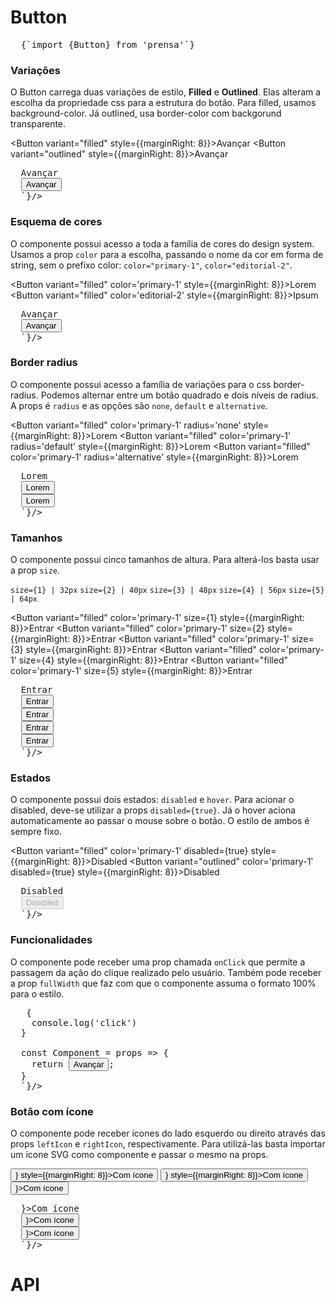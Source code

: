

<Meta title="Components/Button" component={Button} />

# Button

<Space size={4} />

<pre>
  <CodeBlock>{`import {Button} from 'prensa'`}</CodeBlock>
</pre>

<Space size={6} />

### Variações
O Button carrega duas variações de estilo, **Filled** e **Outlined**. Elas alteram a escolha da propriedade css para a estrutura do botão. Para filled, usamos background-color. Já outlined, usa border-color com backgorund transparente.

<Button variant="filled" style={{marginRight: 8}}>Avançar</Button>
<Button variant="outlined" style={{marginRight: 8}}>Avançar</Button>

<Space size={2} />

<pre>
  <CodeBlock children={`
  <Button variant="filled">Avançar</Button>
  <Button variant="outlined">Avançar</Button>
  `}/>
</pre>


<Space size={6} />

### Esquema de cores
O componente possui acesso a toda a família de cores do design system. Usamos a prop `color` para a escolha, passando o nome da cor em forma de string, sem o prefixo color: `color="primary-1"`, `color="editorial-2"`.

<Button variant="filled" color='primary-1' style={{marginRight: 8}}>Lorem</Button>
<Button variant="filled" color='editorial-2' style={{marginRight: 8}}>Ipsum</Button>

<Space size={2} />

<pre>
  <CodeBlock children={`
  <Button variant="filled" color="primary-1">Avançar</Button>
  <Button variant="outlined" color="editorial-2">Avançar</Button>
  `}/>
</pre>

<Space size={6} />

### Border radius
O componente possui acesso a família de variações para o css border-radius. Podemos alternar entre um botão quadrado e dois níveis de radius. A props é `radius` e as opções são `none`, `default` e `alternative`.

<Button variant="filled" color='primary-1' radius='none' style={{marginRight: 8}}>Lorem</Button>
<Button variant="filled" color='primary-1' radius='default' style={{marginRight: 8}}>Lorem</Button>
<Button variant="filled" color='primary-1' radius='alternative' style={{marginRight: 8}}>Lorem</Button>

<Space size={2} />

<pre>
  <CodeBlock children={`
  <Button variant="filled" color="primary-1" radius='none'>Lorem</Button>
  <Button variant="outlined" color="primary-1" radius='default'>Lorem</Button>
  <Button variant="outlined" color="primary-1" radius='alternative'>Lorem</Button>
  `}/>
</pre>

<Space size={6} />

### Tamanhos
O componente possui cinco tamanhos de altura. Para alterá-los basta usar a prop `size`.

`size={1} | 32px`
`size={2} | 40px`
`size={3} | 48px`
`size={4} | 56px`
`size={5} | 64px`

<Button variant="filled" color='primary-1' size={1} style={{marginRight: 8}}>Entrar</Button>
<Button variant="filled" color='primary-1' size={2} style={{marginRight: 8}}>Entrar</Button>
<Button variant="filled" color='primary-1' size={3} style={{marginRight: 8}}>Entrar</Button>
<Button variant="filled" color='primary-1' size={4} style={{marginRight: 8}}>Entrar</Button>
<Button variant="filled" color='primary-1' size={5} style={{marginRight: 8}}>Entrar</Button>

<Space size={2} />

<pre>
  <CodeBlock children={`
  <Button variant="filled" color='primary-1' size={1}>Entrar</Button>
  <Button variant="filled" color='primary-1' size={2}>Entrar</Button>
  <Button variant="filled" color='primary-1' size={3}>Entrar</Button>
  <Button variant="filled" color='primary-1' size={4}>Entrar</Button>
  <Button variant="filled" color='primary-1' size={5}>Entrar</Button>
  `}/>
</pre>

<Space size={6} />

### Estados
O componente possui dois estados: `disabled` e `hover`. Para acionar o disabled, deve-se utilizar a props `disabled={true}`. Já o hover aciona automaticamente ao passar o mouse sobre o botão. O estilo de ambos é sempre fixo.

<Button variant="filled" color='primary-1' disabled={true} style={{marginRight: 8}}>Disabled</Button>
<Button variant="outlined" color='primary-1' disabled={true} style={{marginRight: 8}}>Disabled</Button>

<Space size={2} />

<pre>
  <CodeBlock children={`
  <Button variant="filled" color='primary-1' disabled={true}>Disabled</Button>
  <Button variant="outlined" color='primary-1' disabled={true}>Disabled</Button>
  `}/>
</pre>

<Space size={6} />

### Funcionalidades
O componente pode receber uma prop chamada `onClick` que permite a passagem da ação do clique realizado pelo usuário. Também pode receber a prop `fullWidth` que faz com que o componente assuma o formato 100% para o estilo.

<Space size={2} />

<pre>
  <CodeBlock children={`

  const handleClick = () => {
    console.log('click')
  }

  const Component = props => {
    return <Button variant="filled" color="secondary" onClick={handleClick()}>Avançar</Button>;
  }
  `}/>
</pre>

<Space size={10} />

### Botão com ícone
O componente pode receber ícones do lado esquerdo ou direito através das props `leftIcon` e `rightIcon`, respectivamente. Para utilizá-las basta importar um ícone SVG como componente e passar o mesmo na props.

<div style={{display: 'flex'}}>
  <Button variant="filled" color='primary-1' leftIcon={<DownloadIcon />} style={{marginRight: 8}}>Com ícone</Button>
  <Button variant="filled" color='primary-1' rightIcon={<ArrowRightIcon />} style={{marginRight: 8}}>Com ícone</Button>
  <Button fullWidth variant="filled" color='primary-1' rightIcon={<ArrowRightIcon />}>Com ícone</Button>
</div>

<Space size={2} />

<pre>
  <CodeBlock children={`

  <Button variant="filled" color='primary-1' leftIcon={<DownloadIcon />}>Com ícone</Button>
  <Button variant="filled" color='primary-1' rightIcon={<ArrowRightIcon />}>Com ícone</Button>
  <Button fullWidth variant="filled" color='primary-1' rightIcon={<ArrowRightIcon />}>Com ícone</Button>
  `}/>
</pre>

<Space size={10} />

# API
<ArgsTable of={Button} />